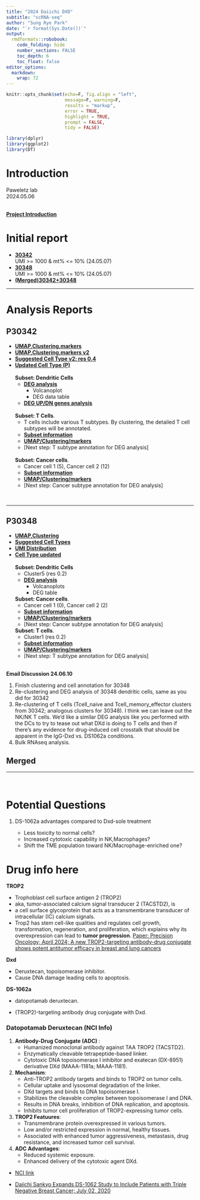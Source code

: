 ```yaml
---
title: "2024 Daiichi DXD"
subtitle: "scRNA-seq"
author: "Sung Rye Park"
date: "`r format(Sys.Date())`"
output:  
  rmdformats::robobook: 
    code_folding: hide 
    number_sections: FALSE
    toc_depth: 6
    toc_float: false
editor_options: 
  markdown: 
    wrap: 72
---
```


```r
knitr::opts_chunk$set(echo=F, fig.align = "left", 
                      message=F, warning=F,
                      results = "markup",
                      error = TRUE,
                      highlight = TRUE,
                      prompt = FALSE,
                      tidy = FALSE)
```

```r
library(dplyr)
library(ggplot2)
library(DT)
```

# Introduction

Paweletz lab\
2024.05.06\
<br>

[**Project Introduction**](Daiichi_2024_introduction.html)


# Initial report

- [**30342**](init/Daiichi2024_init_30342.v2.html)<br>
UMI \>= 1000 & mt% \<= 10% (24.05.07)
- [**30348**](init/Daiichi2024_init_30348.html)<br>
UMI \>= 1000 & mt% \<= 10% (24.05.07)
- [**(Merged)30342+30348**](init/Daiichi2024_init_30342_30348.html)<br>

<hr>

# Analysis Reports

## P30342

-   [**UMAP,Clustering,markers**](30342/Daiichi2024_30342.24.05.07.html)
-   [**UMAP,Clustering,markers v2**](30342/Daiichi2024_30342.24.05.19.UMAP.v2.html)
-   [**Suggested Cell Type v2: res 0.4**](30342/annotation/Daiichi2024_30342.24.05.20.suggestedAnnotation.res0.4.html)
-   [**Updated Cell Type (P)**](30342/annotation/Daiichi2024_30342.24.06.07.CelltypeUpdate.html)<br><br>
    **Subset: Dendritic Cells**  
    -   [**DEG analysis**](30342/subset/DC/Daiichi2024_30342.24.05.23.DC.html)
        - Volcanoplot
        - DEG data table
    -   [**DEG UP/DN genes analysis**](30342/subset/DC/Daiichi2024_30342.24.05.23.DC.DEGs.html)<br><br>

    **Subset: T Cells**. 
    -   T cells include various T subtypes. By clustering, the detailed T cell subtypes will be annotated.
    -   [**Subset information**](30342/subset/Tcell/Daiichi2024_30342.24.06.07.TCell_subset.html)
    -   [**UMAP/Clustering/markers**](30342/subset/Tcell/Daiichi2024_30342.24.06.07.TCell_UMAP_Clustering_markers.html)
    -   [Next step: T subtype annotation for DEG analysis]<br><br>
    <!-- -   [**Subtype of T cell annotation (preparing)**](30342/subset/Tcell/Daiichi2024_30342.24.06.10.Suggested_Tcelltype.html) -->
    
    **Subset: Cancer cells**. 
    -   Cancer cell 1 (5), Cancer cell 2 (12)
    -   [**Subset information**](30342/subset/CancerCell/Daiichi2024_30342.24.06.23.CancerCell_subset.html)
    -   [**UMAP/Clustering/markers**](30342/subset/CancerCell/Daiichi2024_30342.224.06.23.CancerCell_UMAP_Clustering_markers.html)
    -   [Next step: Cancer subtype annotation for DEG analysis]  

<br><hr>

## P30348

-   [**UMAP,Clustering**](30348/Daiichi2024_30348.24.06.11.html)
-   [**Suggested Cell Types**](30348/annotation/Daiichi2024_30348.24.06.10.suggestedAnnotation.html)
-   [**UMI Distribution**](30348/Daiichi2024_30348.24.05.21.QC.html)
-   [**Cell Type updated**](30348/annotation/Daiichi2024_30348.24.05.14.annotation_update.html)
<br><br>
    **Subset: Dendritic Cells**  
    -   Cluster5 (res 0.2)
    -   [**DEG analysis**](30348/subset/DC/Daiichi2024_30348.24.06.06.DC.html)
        - Volcanoplots
        - DEG table
    <!-- -   [**DEG UP/DN genes analysis (not yet)**](30348/subset/DC/Daiichi2024_30348.24.06.06.DC.DEGs.html)   -->

    **Subset: Cancer cells**. 
    -   Cancer cell 1 (0), Cancer cell 2 (2)
    -   [**Subset information**](30348/subset/CancerCell/Daiichi2024_30348.24.06.25.CancerCell_subset.html)
    -   [**UMAP/Clustering/markers**](30348/subset/CancerCell/Daiichi2024_30348.24.06.25.CancerCell_UMAP_Clustering_markers.html)
    -   [Next step: Cancer subtype annotation for DEG analysis]

    **Subset: T cells**. 
    -   Cluster1 (res 0.2)
    -   [**Subset information**](30348/subset/TCell/Daiichi2024_30348.24.07.01.TCell_subset.html)
    -   [**UMAP/Clustering/markers**](30348/subset/TCell/Daiichi2024_30348.24.07.01.TCell_UMAP_Clustering_markers.html)
    -   [Next step: T subtype annotation for DEG analysis]<br><br>


**Email Discussion 24.06.10**

1. Finish clustering and cell annotation for 30348
2. Re-clustering and DEG analysis of 30348 dendritic cells, same as you did for 30342
3. Re-clustering of T cells (Tcell_naive and Tcell_memory_effector clusters from 30342; analogous clusters for 30348). I think we can leave out the NK/NK T cells. We’d like a similar DEG analysis like you performed with the DCs to try to tease out what DXd is doing to T cells and then if there’s any evidence for drug-induced cell crosstalk that should be apparent in the IgG-Dxd vs. DS1062a conditions.
4. Bulk RNAseq analysis.


## Merged

<!-- [**(Merged)30342+30348**](init/Daiichi2024_init_30342_30348.html) -->



<hr>
<br>

# Potential Questions 

1. DS-1062a advantages compared to Dxd-sole treatment  

    * Less toxicity to normal cells?  
    * Increased cytotoxic capability in NK,Macrophages?   
    * Shift the TME population toward NK/Macrophage-enriched one?  






# Drug info here  

**TROP2**

-   Trophoblast cell surface antigen 2 (TROP2)
-   aka, tumor-associated calcium signal transducer 2 (TACSTD2), is 
-   a cell surface glycoprotein that acts as a transmembrane transducer of
    intracellular (IC) calcium signals.
-   Trop2 has stem cell-like qualities and regulates cell growth,
    transformation, regeneration, and proliferation, which explains why
    its overexpression can lead to **tumor progression**.
    [Paper: Precision Oncology; April 2024; A new TROP2-targeting
    antibody-drug conjugate shows potent antitumor efficacy in breast
    and lung
    cancers](https://www.nature.com/articles/s41698-024-00584-z)

**Dxd**

-   Deruxtecan, topoisomerase inhibitor.
-   Cause DNA damage leading cells to apoptosis.

**DS-1062a**

-   datopotamab deruxtecan.

-   (TROP2)-targeting antibody drug conjugate with Dxd.

### Datopotamab Deruxtecan (NCI Info) 

1. **Antibody-Drug Conjugate (ADC) **:
   - Humanized monoclonal antibody against TAA TROP2 (TACSTD2).
   - Enzymatically cleavable tetrapeptide-based linker.
   - Cytotoxic DNA topoisomerase I inhibitor and exatecan (DX-8951) derivative DXd (MAAA-1181a; MAAA-1181).

2. **Mechanism**:
   - Anti-TROP2 antibody targets and binds to TROP2 on tumor cells.
   - Cellular uptake and lysosomal degradation of the linker.
   - DXd targets and binds to DNA topoisomerase I.
   - Stabilizes the cleavable complex between topoisomerase I and DNA.
   - Results in DNA breaks, inhibition of DNA replication, and apoptosis.
   - Inhibits tumor cell proliferation of TROP2-expressing tumor cells.

3. **TROP2 Featuures**:
   - Transmembrane protein overexpressed in various tumors.
   - Low and/or restricted expression in normal, healthy tissues.
   - Associated with enhanced tumor aggressiveness, metastasis, drug resistance, and increased tumor cell survival.

4. **ADC Advantages**:
   - Reduced systemic exposure.
   - Enhanced delivery of the cytotoxic agent DXd.

-   [NCI
    link](https://www.cancer.gov/publications/dictionaries/cancer-drug/def/datopotamab-deruxtecan)

-   [Daiichi Sankyo Expands DS-1062 Study to Include Patients with
    Triple Negative Breast Cancer; July 02,
    2020](https://www.daiichisankyo.com/media/press_release/detail/index_3131.html)

<br>

<!-- **Note**   -->

<!-- cellranger aggr was not working on Belfer team's server. (Iliana, Patrick)      -->

<!-- rcapps5 can't access rc-stor15 srp68/tools/ folder for cellranger files. (Sung)    -->

<!-- Manual processing with feature matrix files (24.05.06)     -->





<!-- 연구방법 -->

<!-- 1. **세포집단 간의 반응 차이 분석**: 각 약물 처리군 (DMSO, Dxd, IgG Dxd, DS-1062a)의 세포들에서 발현 패턴을 비교하여, 어떤 세포 하위집단이 특정 약물에 대해 민감하거나 저항적인지를 분석할 수 있습니다. Seurat과 같은 툴을 사용하여 클러스터링과 차이 발현 유전자 분석을 수행할 수 있습니다. -->

<!-- 2. **경로 분석 및 기능적 연관성 분석**: 약물 처리에 의해 유의하게 영향을 받는 유전자들을 바탕으로 경로 분석을 수행하여, 약물이 세포 기능에 어떤 변화를 일으키는지 파악할 수 있습니다. GSEA (Gene Set Enrichment Analysis) 또는 Over-representation analysis를 통해 관련된 생물학적 경로를 파악할 수 있습니다. -->

<!-- 3. **세포 운명 및 전이 분석**: 약물 처리가 세포의 상태 변화나 운명에 어떤 영향을 미치는지 분석할 수 있습니다. 예를 들어, pseudotime analysis를 통해 세포가 약물 처리 전후로 어떻게 변화하는지 추적할 수 있습니다. -->

<!-- 4. **표적 약물과 비표적 약물의 비교 분석**: TROP2를 표적으로 하는 DS-1062a와 비특이적으로 작용하는 IgG Dxd의 효과를 비교하여, 표적 약물이 특정 세포형에 미치는 효과의 차이를 분석할 수 있습니다. 이를 통해 표적 치료제의 세포 선택성과 효능을 평가할 수 있습니다. -->

<!-- 5. **멀티 모달 데이터 통합 분석**: 가능하다면, scRNA-seq 데이터 외에 다른 유형의 데이터 (예: proteomics, metabolomics)와의 통합 분석을 통해 더 넓은 범위의 세포 반응을 이해할 수 있습니다. -->


<!-- -   [**Flow sorting marker gene expression**](30342/analysis/Daiichi2024_30342.24.05.16.flow_based.html)   -->
<!-- -   [**Cancer Cell-related analysis**](30342/analysis/Daiichi2024_30342.24.05.17.cancer.html)    -->
<!-- * [**Marker GSEA GO**](30342/annotation/Daiichi2024_30342.24.05.11.clusterGSEA.html)   -->
<!-- -   [**Population Shift**](30342/analysis/Daiichi2024_30342.24.05.12.analysis_population.html) -->
